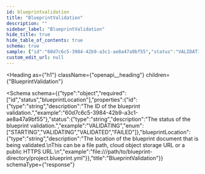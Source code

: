 ```yaml
---
id: blueprintvalidation
title: "BlueprintValidation"
description: ""
sidebar_label: "BlueprintValidation"
hide_title: true
hide_table_of_contents: true
schema: true
sample: {"id":"60d7c6c5-3984-42b9-a3c1-ae8a47a9bf55","status":"VALIDATING","blueprintLocation":"file:///path/to/blueprint-directory/project.blueprint.yml"}
custom_edit_url: null
---
```



<Heading
  as={"h1"}
  className={"openapi__heading"}
  children={"BlueprintValidation"}
>
</Heading>





<Schema
  schema={{"type":"object","required":["id","status","blueprintLocation"],"properties":{"id":{"type":"string","description":"The ID of the blueprint validation.","example":"60d7c6c5-3984-42b9-a3c1-ae8a47a9bf55"},"status":{"type":"string","description":"The status of the blueprint validation.","example":"VALIDATING","enum":["STARTING","VALIDATING","VALIDATED","FAILED"]},"blueprintLocation":{"type":"string","description":"The location of the blueprint document that is being validated.\nThis can be a file path, cloud object storage URL or a public HTTPS URL.\n","example":"file:///path/to/blueprint-directory/project.blueprint.yml"}},"title":"BlueprintValidation"}}
  schemaType={"response"}
>
  
</Schema>
            